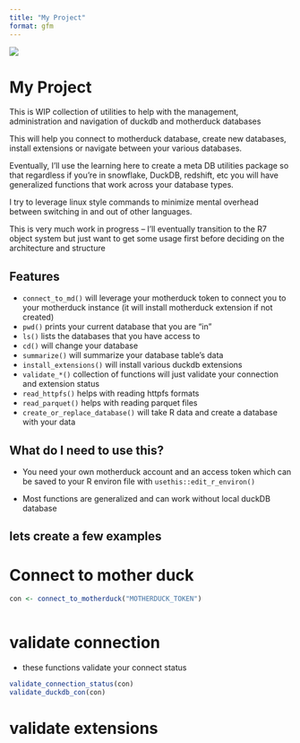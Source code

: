 ```yaml
---
title: "My Project"
format: gfm
---
```




![](md_logo.png)

# My Project

This is WIP collection of utilities to help with the management, administration and navigation of duckdb and motherduck databases

This will help you connect to motherduck database, create new databases, install extensions or navigate between your various databases.

Eventually, I'll use the learning here to create a meta DB utilities package so that regardless if you're in snowflake, DuckDB, redshift, etc you will have generalized functions that work across your database types.

I try to leverage linux style commands to minimize mental overhead between switching in and out of other languages.

This is very much work in progress -- I'll eventually transition to the R7 object system but just want to get some usage first before deciding on the architecture and structure 

## Features

-   `connect_to_md()` will leverage your motherduck token to connect you to your motherduck instance (it will install motherduck extension if not created)
-   `pwd()` prints your current database that you are "in"
-   `ls()` lists the databases that you have access to
-   `cd()` will change your database
-   `summarize()` will summarize your database table's data
-   `install_extensions()` will install various duckdb extensions
-   `validate_*()` collection of functions will just validate your connection and extension status
-   `read_httpfs()` helps with reading httpfs formats
-   `read_parquet()` helps with reading parquet files
-   `create_or_replace_database()` will take R data and create a database with your data

## What do I need to use this?

-   You need your own motherduck account and an access token which can be saved to your R environ file with `usethis::edit_r_environ()`

-   Most functions are generalized and can work without local duckDB database

## lets create a few examples

# Connect to mother duck

```r

con <- connect_to_motherduck("MOTHERDUCK_TOKEN")



```


# validate connection

-   these functions validate your connect status


```r

validate_connection_status(con)
validate_duckdb_con(con)

```


# validate extensions


